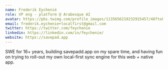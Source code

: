 ```yaml
---
name: Frederik Eychenié
role: VP eng - platform @ Arabesque AI
avatar: https://pbs.twimg.com/profile_images/1135656219232915457/48ftoFLa_400x400.jpg
email: frederik.eychenie+localfirst@gmail.com
twitter: https://twitter.com/feychenie
linkedin: https://linkedin.com/in/feychenie/
website: https://savepad.app
---
```


SWE for 16+ years, building savepadd.app on my spare time, and having fun on trying to roll-out my own local-first sync engine for this web + native app.
